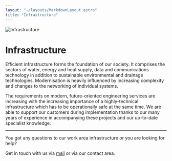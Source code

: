 ```yaml
---
layout: "~/layouts/MarkdownLayout.astro"
title: "Infrastructure"
---
```



![Infrastructure](../infrastruktur/banner.jpg)

# Infrastructure

Efficient infrastructure forms the foundation of our society. It comprises the sectors of water, energy and heat supply, data and communications technology in addition to sustainable environmental and drainage technologies. Modernisation is heavily influenced by increasing complexity and changes to the
networking of individual systems.

The requirements on modern,
future-oriented engineering services are increasing with the increasing
importance of a highly-technical infrastructure which has to be
operationally safe at the same time. We are able to support our
customers during implementation thanks to our many years of experience
in accompanying these projects and our up-to-date specialist knowledge.

<ProjectSlider path="en/infrastructure/" />

---

You got any questions to our work area infrastructure or you are looking for help?

Get in touch with us via [mail](mailto:info@lehne-ing.de) or via our contact area.
